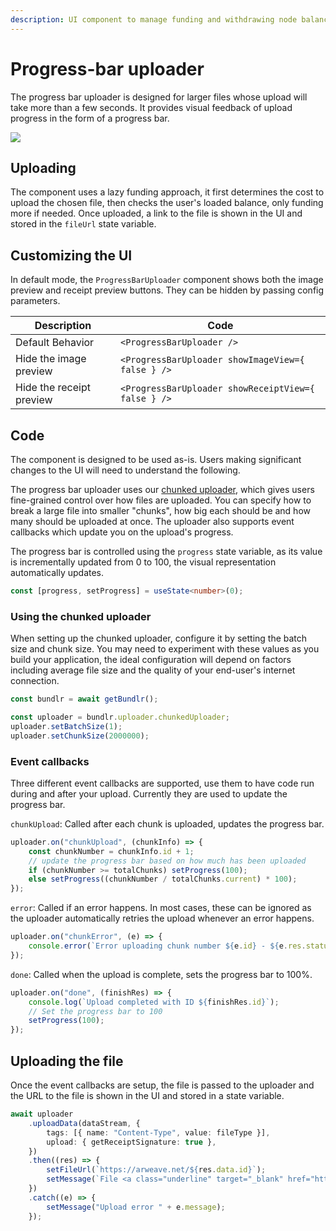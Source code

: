 ```yaml
---
description: UI component to manage funding and withdrawing node balances
---
```



# Progress-bar uploader

The progress bar uploader is designed for larger files whose upload will take more than a few seconds. It provides visual feedback of upload progress in the form of a progress bar.

<img
	className="border border-[#FEF4EE] rounded-xl mt-5 md:w-3/6 w-full"
	src="/img/provenance-toolkit/progress-bar-uploader2.png"
/>

## Uploading

The component uses a lazy funding approach, it first determines the cost to upload the chosen file, then checks the user's loaded balance, only funding more if needed. Once uploaded, a link to the file is shown in the UI and stored in the `fileUrl` state variable.

## Customizing the UI

In default mode, the `ProgressBarUploader` component shows both the image preview and receipt preview buttons. They can be hidden by passing config parameters.

| Description              | Code                                                |
| ------------------------ | --------------------------------------------------- |
| Default Behavior         | `<ProgressBarUploader />`                           |
| Hide the image preview   | `<ProgressBarUploader showImageView={ false } />`   |
| Hide the receipt preview | `<ProgressBarUploader showReceiptView={ false } />` |

## Code

The component is designed to be used as-is. Users making significant changes to the UI will need to understand the following.

The progress bar uploader uses our [chunked uploader](/developer-docs/sdk/chunked-uploader), which gives users fine-grained control over how files are uploaded. You can specify how to break a large file into smaller "chunks", how big each should be and how many should be uploaded at once. The uploader also supports event callbacks which update you on the upload's progress.

The progress bar is controlled using the `progress` state variable, as its value is incrementally updated from 0 to 100, the visual representation automatically updates.

```ts filename="components/ProgressBarUploader.tsx"
const [progress, setProgress] = useState<number>(0);
```

### Using the chunked uploader

When setting up the chunked uploader, configure it by setting the batch size and chunk size. You may need to experiment with these values as you build your application, the ideal configuration will depend on factors including average file size and the quality of your end-user's internet connection.

```ts filename="components/ProgressBarUploader.tsx"
const bundlr = await getBundlr();

const uploader = bundlr.uploader.chunkedUploader;
uploader.setBatchSize(1);
uploader.setChunkSize(2000000);
```

### Event callbacks

Three different event callbacks are supported, use them to have code run during and after your upload. Currently they are used to update the progress bar.

`chunkUpload`: Called after each chunk is uploaded, updates the progress bar.

```ts filename="components/ProgressBarUploader.tsx"
uploader.on("chunkUpload", (chunkInfo) => {
	const chunkNumber = chunkInfo.id + 1;
	// update the progress bar based on how much has been uploaded
	if (chunkNumber >= totalChunks) setProgress(100);
	else setProgress((chunkNumber / totalChunks.current) * 100);
});
```

`error`: Called if an error happens. In most cases, these can be ignored as the uploader automatically retries the upload whenever an error happens.

```ts filename="components/ProgressBarUploader.tsx"
uploader.on("chunkError", (e) => {
	console.error(`Error uploading chunk number ${e.id} - ${e.res.statusText}`);
});
```

`done`: Called when the upload is complete, sets the progress bar to 100%.

```ts filename="components/ProgressBarUploader.tsx"
uploader.on("done", (finishRes) => {
	console.log(`Upload completed with ID ${finishRes.id}`);
	// Set the progress bar to 100
	setProgress(100);
});
```

## Uploading the file

Once the event callbacks are setup, the file is passed to the uploader and the URL to the file is shown in the UI and stored in a state variable.

```ts filename="components/ProgressBarUploader.tsx"
await uploader
	.uploadData(dataStream, {
		tags: [{ name: "Content-Type", value: fileType }],
		upload: { getReceiptSignature: true },
	})
	.then((res) => {
		setFileUrl(`https://arweave.net/${res.data.id}`);
		setMessage(`File <a class="underline" target="_blank" href="https://arweave.net/${res.data.id}">uploaded</a>`);
	})
	.catch((e) => {
		setMessage("Upload error " + e.message);
	});
```

